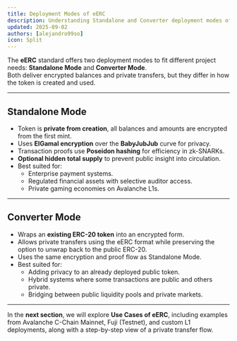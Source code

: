 ```yaml
---
title: Deployment Modes of eERC
description: Understanding Standalone and Converter deployment modes of eERC in the Avalanche ecosystem.
updated: 2025-09-02
authors: [alejandro99so]
icon: Split
---
```


The **eERC** standard offers two deployment modes to fit different project needs: **Standalone Mode** and **Converter Mode**.  
Both deliver encrypted balances and private transfers, but they differ in how the token is created and used.

---

## Standalone Mode
- Token is **private from creation**, all balances and amounts are encrypted from the first mint.
- Uses **ElGamal encryption** over the **BabyJubJub** curve for privacy.
- Transaction proofs use **Poseidon hashing** for efficiency in zk-SNARKs.
- **Optional hidden total supply** to prevent public insight into circulation.
- Best suited for:
  - Enterprise payment systems.
  - Regulated financial assets with selective auditor access.
  - Private gaming economies on Avalanche L1s.

---

## Converter Mode
- Wraps an **existing ERC-20 token** into an encrypted form.
- Allows private transfers using the eERC format while preserving the option to unwrap back to the public ERC-20.
- Uses the same encryption and proof flow as Standalone Mode.
- Best suited for:
  - Adding privacy to an already deployed public token.
  - Hybrid systems where some transactions are public and others private.
  - Bridging between public liquidity pools and private markets.

---

In the **next section**, we will explore **Use Cases of eERC**, including examples from Avalanche C-Chain Mainnet, Fuji (Testnet), and custom L1 deployments, along with a step-by-step view of a private transfer flow.

